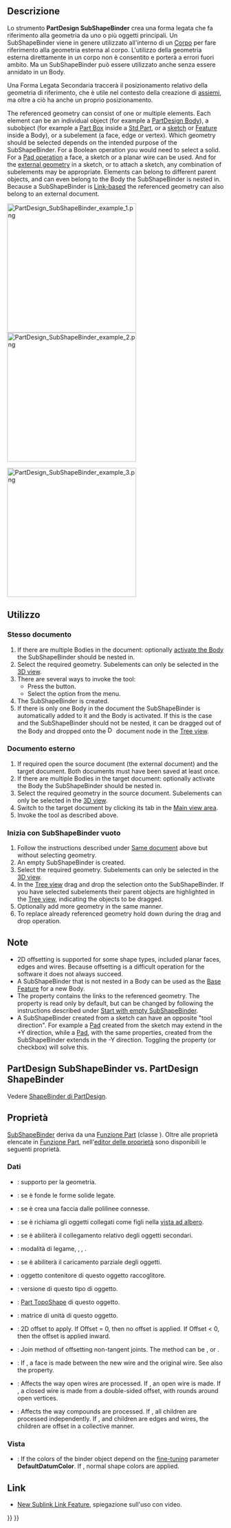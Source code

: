 <languages/>

{{Docnav/it
|[[PartDesign_ShapeBinder/it|Creare una forma legata]]
|[[PartDesign_Clone/it|Creare un clone]]
|[[PartDesign_Workbench/it|PartDesign]]
|IconL=PartDesign_ShapeBinder.svg
|IconR=PartDesign_Clone.svg
|IconC=Workbench_PartDesign.svg
}}

{{GuiCommand/it
|Name=PartDesign SubShapeBinder
|Name/it=Crea un riferimento di forma per i(l) sotto oggetti(o)
|Workbenches=[[PartDesign_Workbench/it|PartDesign]]
|MenuLocation=Part Design → Crea un riferimento di forma per i(l) sotto oggetti(o)
|Version=0.19
|SeeAlso=[[PartDesign_Clone/it|Creare un clone]]
}}

<span id="Description"></span>
==Descrizione==

Lo strumento '''PartDesign SubShapeBinder''' crea una forma legata che fa riferimento alla geometria da uno o più oggetti principali. Un SubShapeBinder viene in genere utilizzato all'interno di un [[PartDesign_Body/it|Corpo]] per fare riferimento alla geometria esterna al corpo. L'utilizzo della geometria esterna direttamente in un corpo non è consentito e porterà a errori fuori ambito. Ma un SubShapeBinder può essere utilizzato anche senza essere annidato in un Body.

Una Forma Legata Secondaria traccerà il posizionamento relativo della geometria di riferimento, che è utile nel contesto della creazione di [[Assembly/it|assiemi]], ma oltre a ciò ha anche un proprio posizionamento.

The referenced geometry can consist of one or multiple elements. Each element can be an individual object (for example a [[PartDesign_Body|PartDesign Body]]), a subobject (for example a [[Part_Box|Part Box]] inside a [[Std_Part|Std Part]], or a [[PartDesign_NewSketch|sketch]] or [[PartDesign_Feature|Feature]] inside a Body), or a subelement (a face, edge or vertex). Which geometry should be selected depends on the intended purpose of the SubShapeBinder. For a Boolean operation you would need to select a solid. For a [[PartDesign_Pad|Pad operation]] a face, a sketch or a planar wire can be used. And for the [[Sketcher_External|external geometry]] in a sketch, or to attach a sketch, any combination of subelements may be appropriate. Elements can belong to different parent objects, and can even belong to the Body the SubShapeBinder is nested in. Because a SubShapeBinder is [[Std LinkMake|Link-based]] the referenced geometry can also belong to an external document.

[[File:PartDesign_SubShapeBinder_example_1.png|x300px]] [[File:PartDesign_SubShapeBinder_example_2.png|x300px]]
<div class="mw-translate-fuzzy">
{{Caption|A sinistra: due solidi creati in due [[PartDesign_Body/it|corpi]] separati. A destra: due SubShapeBinders estratti dal primo corpo, importati nel secondo corpo e spostati in una posizione diversa.}}
</div>

[[File:PartDesign_SubShapeBinder_example_3.png|x300px]]
{{Caption|I due SubShapeBinders vengono utilizzati per creare un [[PartDesign_Boolean/it|Taglio booleano]] e un [[PartDesign_Pad/it|Pad]], con il secondo Corpo.}}

<span id="Usage"></span>
==Utilizzo==

<span id="Same_document"></span>
=== Stesso documento ===

# If there are multiple Bodies in the document: optionally [[PartDesign_Body#Active_status|activate the Body]] the SubShapeBinder should be nested in.
# Select the required geometry. Subelements can only be selected in the [[3D_view|3D view]].
# There are several ways to invoke the tool:
#* Press the {{Button|[[Image:PartDesign_SubShapeBinder.svg|16px]] [[PartDesign_SubShapeBinder|PartDesign SubShapeBinder]]}} button.
#* Select the {{MenuCommand|Part Design → [[Image:PartDesign_SubShapeBinder.svg|16px]] Create a sub-object(s) shape binder}} option from the menu.
# The SubShapeBinder is created.
# If there is only one Body in the document the SubShapeBinder is automatically added to it and the Body is activated. If this is the case and the SubShapeBinder should not be nested, it can be dragged out of the Body and dropped onto the [[Image:Document.svg|16px]] document node in the [[Tree_view|Tree view]].

<span id="External_document"></span>
=== Documento esterno ===

# If required open the source document (the external document) and the target document. Both documents must have been saved at least once.
# If there are multiple Bodies in the target document: optionally activate the Body the SubShapeBinder should be nested in.
# Select the required geometry in the source document. Subelements can only be selected in the [[3D_view|3D view]].
# Switch to the target document by clicking its tab in the [[Main_view_area|Main view area]].
# Invoke the tool as described above.

<span id="Start_with_empty_SubShapeBinder"></span>
=== Inizia con SubShapeBinder vuoto ===

# Follow the instructions described under [[#Same_document|Same document]] above but without selecting geometry.
# An empty SubShapeBinder is created.
# Select the required geometry. Subelements can only be selected in the [[3D_view|3D view]].
# In the [[Tree_view|Tree view]] drag and drop the selection onto the SubShapeBinder. If you have selected subelements their parent objects are highlighted in the [[Tree_view|Tree view]], indicating the objects to be dragged.
# Optionally add more geometry in the same manner.
# To replace already referenced geometry hold down {{KEY|Ctrl}} during the drag and drop operation.

<span id="Notes"></span>
== Note ==

* 2D offsetting is supported for some shape types, included planar faces, edges and wires. Because offsetting is a difficult operation for the software it does not always succeed.
* A SubShapeBinder that is not nested in a Body can be used as the [[PartDesign_Body#Base_Feature|Base Feature]] for a new Body.
* The {{PropertyData|Support}} property contains the links to the referenced geometry. The property is read only by default, but can be changed by following the instructions described under [[#Start_with_empty_SubShapeBinder|Start with empty SubShapeBinder]].
* A SubShapeBinder created from a sketch can have an opposite "tool direction". For example a [[PartDesign_Pad|Pad]] created from the sketch may extend in the +Y direction, while a [[PartDesign_Pad|Pad]], with the same properties, created from the SubShapeBinder extends in the -Y direction. Toggling the {{PropertyData|Reversed}} property (or checkbox) will solve this.

== PartDesign SubShapeBinder vs. PartDesign ShapeBinder ==

Vedere [[PartDesign_ShapeBinder/it#PartDesign_SubShapeBinder_vs._PartDesign_ShapeBinder|ShapeBinder di PartDesign]].

<span id="Properties"></span>
==Proprietà==

<div class="mw-translate-fuzzy">
[[PartDesign_SubShapeBinder/it|SubShapeBinder]] deriva da una [[Part_Feature/it|Funzione Part]] (classe {{incode|Part::Feature}}). Oltre alle proprietà elencate in [[Part_Feature/it|Funzione Part]], nell'[[property_editor/it|editor delle proprietà]] sono disponibili le seguenti proprietà.
</div>

<span id="Data"></span>
===Dati===

{{TitleProperty|Base}}

<div class="mw-translate-fuzzy">
* {{PropertyData|Support|XLinkSubList|hidden}}: supporto per la geometria.
* {{PropertyData|Fuse|Bool}}: se è {{TRUE}} fonde le forme solide legate.
* {{PropertyData|Make Face|Bool}}: se è {{TRUE}} crea una faccia dalle polilinee connesse.
* {{PropertyData|Claim Children|PropertyBool}}: se è {{TRUE}} richiama gli oggetti collegati come figli nella [[tree_view/it|vista ad albero]].
* {{PropertyData|Relative|Bool}}: se è {{TRUE}} abiliterà il collegamento relativo degli oggetti secondari.
* {{PropertyData|Bind Mode|Enumeration}}: modalità di legame, {{value|Synchronized}}, {{Value|Frozen}}, {{Value|Detached}}.
* {{PropertyData|Partial Load|Bool}}: se è {{TRUE}} abiliterà il caricamento parziale degli oggetti.
* {{PropertyData|Context|XLink|hidden}}: oggetto contenitore di questo oggetto raccoglitore.
* {{PropertyData|_Version|Integer|hidden}}: versione di questo tipo di oggetto.
* {{PropertyData|Shape|PartShape|hidden}}: [[Part_TopoShape|Part TopoShape]] di questo oggetto.
</div>

{{TitleProperty|Cache}}

<div class="mw-translate-fuzzy">
* {{PropertyData|Body|Matrix|hidden}}: matrice di unità di questo oggetto.
</div>

{{TitleProperty|Offsetting}}

* {{PropertyData|Offset}}: 2D offset to apply. If Offset = 0, then no offset is applied. If Offset < 0, then the offset is applied inward.
* {{PropertyData|Offset Join Type}}: Join method of offsetting non-tangent joints. The method can be {{Value|Arcs}}, {{Value|Tangent}} or {{Value|Intersection}}.
* {{PropertyData|Offset Fill|Bool}}: If {{TRUE}}, a face is made between the new wire and the original wire. See also the {{PropertyData|Make Face}} property.
* {{PropertyData|Offset Open Result|Bool}}: Affects the way open wires are processed. If {{FALSE}}, an open wire is made. If {{TRUE}}, a closed wire is made from a double-sided offset, with rounds around open vertices.
* {{PropertyData|Offset Intersection|Bool}}: Affects the way compounds are processed. If {{FALSE}}, all children are processed independently. If {{TRUE}}, and children are edges and wires, the children are offset in a collective manner.

<span id="View"></span>
=== Vista ===

{{TitleProperty|Base}}

* {{PropertyView|Use Binder Style|Bool}}: If {{TRUE}} the colors of the binder object depend on the [[Fine-tuning#PartDesign_Workbench|fine-tuning]] parameter '''DefaultDatumColor'''. If {{FALSE}}, normal shape colors are applied.

<span id="Links"></span>
==Link==

* [https://forum.freecadweb.org/viewtopic.php?t=41450 New Sublink Link Feature], spiegazione sull'uso con video.


{{Docnav/it
|[[PartDesign_ShapeBinder/it|Creare una forma legata]]
|[[PartDesign_Clone/it|Creare un clone]]
|[[PartDesign_Workbench/it|PartDesign]]
|IconL=PartDesign_ShapeBinder.svg
|IconR=PartDesign_Clone.svg
|IconC=Workbench_PartDesign.svg
}}

{{PartDesign_Tools_navi{{#translation:}}}}
{{Userdocnavi{{#translation:}}}}